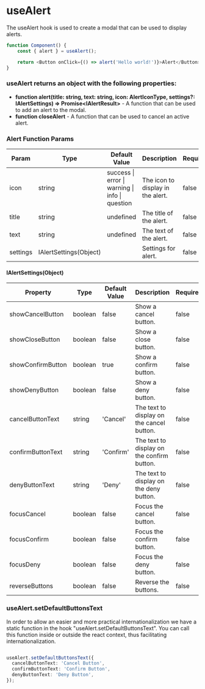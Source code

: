 
<Meta title="Hooks/useAlert/Introduction" />

# useAlert

The useAlert hook is used to create a modal that can be used to display alerts.

```ts
function Component() {
    const { alert } = useAlert();

    return <Button onClick={() => alert('Hello world!')}>Alert</Button>
}
```

### useAlert returns an object with the following properties:
- **function alert(title: string, text: string, icon: AlertIconType, settings?: IAlertSettings) => Promise&lt;IAlertResult&gt;** - A function that can be used to add an alert to the modal.
- **function closeAlert** - A function that can be used to cancel an active alert.

### Alert Function Params

|Param|Type|Default Value|Description|Required|
|---|---|---|---|---|
|icon|string|success \| error \| warning \| info \| question|The icon to display in the alert.|false|
|title|string|undefined|The title of the alert.|false|
|text|string|undefined|The text of the alert.|false|
|settings|IAlertSettings(Object)||Settings for alert.|false|

#### IAlertSettings(Object)

|Property|Type|Default Value|Description|Required|
|---|---|---|---|---|
|showCancelButton|boolean|false|Show a cancel button.|false|
|showCloseButton|boolean|false|Show a close button.|false|
|showConfirmButton|boolean|true|Show a confirm button.|false|
|showDenyButton|boolean|false|Show a deny button.|false|
|cancelButtonText|string|'Cancel'|The text to display on the cancel button.|false|
|confirmButtonText|string|'Confirm'|The text to display on the confirm button.|false|
|denyButtonText|string|'Deny'|The text to display on the deny button.|false|
|focusCancel|boolean|false|Focus the cancel button.|false|
|focusConfirm|boolean|false|Focus the confirm button.|false|
|focusDeny|boolean|false|Focus the deny button.|false|
|reverseButtons|boolean|false|Reverse the buttons.|false|

### useAlert.setDefaultButtonsText

In order to allow an easier and more practical internationalization we have a static function in the hook "useAlert.setDefaultButtonsText".
You can call this function inside or outside the react context, thus facilitating internationalization.

```ts

useAlert.setDefaultButtonsText({
  cancelButtonText: 'Cancel Button',
  confirmButtonText: 'Confirm Button',
  denyButtonText: 'Deny Button',
});

```
